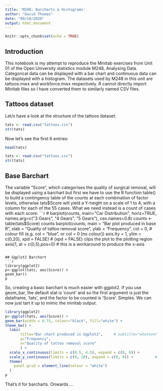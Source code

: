 ---
title: 'M248: Barcharts & Histograms'
author: "David Thomas"
date: "09/10/2020"
output: html_document
---

```{r setup, include=FALSE}
knitr::opts_chunk$set(echo = TRUE)
```

## Introduction
This notebook is my attempt to reproduce the Minitab exercises from Unit 01 of the Open University statistics module M248, Analysing Data. Categorical data can be displayed with a bar chart and continuous data can be displayed with a histogram. The datasets used by M248 in this unit are tattoos.mwx and workforce.mwx respectively. R cannot directly import Minitab files so I have converted them to similarly named CSV files.

## Tattoos dataset
Let/s have a look at the structure of the tattoos dataset:
```{r str, echo=TRUE}
tats <- read.csv("tattoos.csv")
str(tats)
```

Now let's see the first 6 entries:
```{r head, echo=TRUE}
head(tats)
```

```{r tattoos, echo=TRUE}
tats <- read.csv("tattoos.csv")
str(tats)
```

## Base Barchart
The variable "Score", which categorises the quality of surgical removal, will be displayed using a barchart but first we have to use the R function table() to build a contingency table of the counts at each combination of factor levels, otherwise tats$Score will yield a Y-height on a scale of 1 to 4, with a column for each of the 55 cases. What we need instead is a count of cases with each score:
```{r score, echo=TRUE}
# barplot(counts, main="Car Distribution", horiz=TRUE, names.arg=c("3 Gears", "4 Gears", "5   Gears"), cex.names=0.8)
counts <- table(tats$Score)
counts
barplot(counts, 
        main = "Bar plot produced in base R", 
        xlab = "Quality of tattoo removal score", 
        ylab = "Frequency", 
        col = 0,                          # colour fill (e.g. col = "blue", or col = 0 [no colour])
        axis.lty = 1, 
        ylim = c(0,20), xpd = FALSE)      # (xpd = FALSE) clips the plot to the plotting region
axis(1, at = c(0,5),pos=0)                # this is a workaround to produce the x-axis
```

## Ggplot2 Barchart
```{r ggbar-simple, echo=TRUE}
library(ggplot2)
p<-ggplot(tats, aes(Score)) +
geom_bar()
p
```

So, creating a basic barchart is much easier with ggplot2. If you use geom_bar, the default stat is 'count' and so the first argument is just the dataframe, 'tats', and the factor to be counted is 'Score'. Simples. We can now just tart it up to mimic the minitab output.

```{r ggbar-tartedup, echo=TRUE}
library(ggplot2)
p<-ggplot(tats, aes(Score)) +
geom_bar(width = 0.75, colour="black", fill="white") +
theme_bw() +
  labs(
       title="Bar chart produced in Ggplot2",     # subtitle="whatever", caption = "whatever",
       y="Frequency",
       x="Quality of tattoo removal score" 
       ) +
  scale_x_continuous(limits = c(0.5, 4.5), expand = c(0, 0)) +         # expand = c(0, 0) removes default
  scale_y_continuous(limits = c(0, 20), expand = c(0, 0)) +          # gap between axis and (0, 0)
  theme(
    panel.grid = element_line(colour = "white")
  )
p
```

That's it for barcharts. Onwards ...


